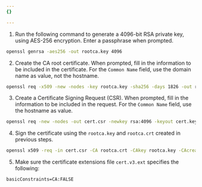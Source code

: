 ```yaml
---
{}

---
```


1. Run the following command to generate a 4096-bit RSA private key, using AES-256 encryption. Enter a passphrase when prompted.

```bash
openssl genrsa -aes256 -out rootca.key 4096
```

2. Create the CA root certificate. When prompted, fill in the information to be included in the certificate. For the `Common Name` field, use the domain name as value, not the hostname.

```bash
openssl req -x509 -new -nodes -key rootca.key -sha256 -days 1826 -out rootca.crt
```

3. Create a Certificate Signing Request (CSR). When prompted, fill in the information to be included in the request. For the `Common Name` field, use the hostname as value.

```bash
openssl req -new -nodes -out cert.csr -newkey rsa:4096 -keyout cert.key
```

4. Sign the certificate using the `rootca.key` and `rootca.crt` created in previous steps.

```bash
openssl x509 -req -in cert.csr -CA rootca.crt -CAkey rootca.key -CAcreateserial -out cert.crt -days 730 -sha256 -extfile ./cert.v3.ext
```

5. Make sure the certificate extensions file `cert.v3.ext` specifies the following:

```
basicConstraints=CA:FALSE
```
